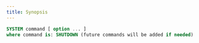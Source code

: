 ```yaml
---
title: Synopsis
---
```


```sql
SYSTEM command [ option ... ]
where command is: SHUTDOWN (future commands will be added if needed)
```